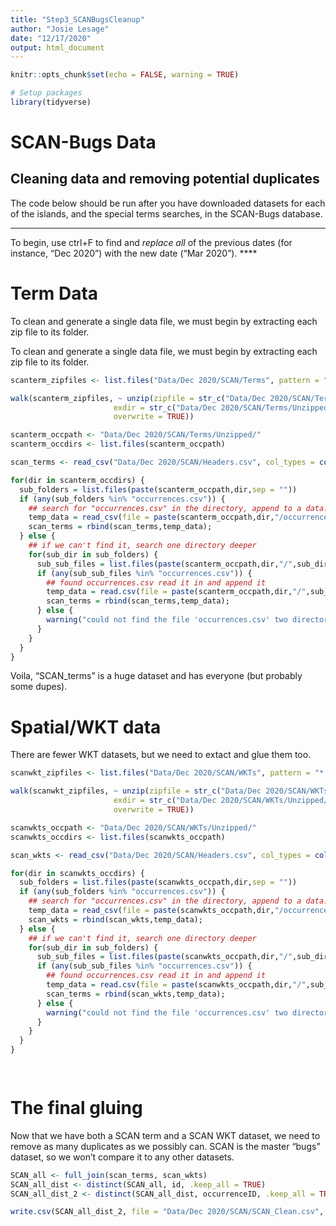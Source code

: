 ```yaml
---
title: "Step3_SCANBugsCleanup"
author: "Josie Lesage"
date: "12/17/2020"
output: html_document
---
```


```r
knitr::opts_chunk$set(echo = FALSE, warning = TRUE)

# Setup packages
library(tidyverse)
```

# SCAN-Bugs Data

## Cleaning data and removing potential duplicates
The code below should be run after you have downloaded datasets for each of the islands, and the special terms searches, in the SCAN-Bugs database.

****
To begin, use ctrl+F to find and *replace all* of the previous dates (for instance, "Dec 2020") with the new date ("Mar 2020").
****


# Term Data
To clean and generate a single data file, we must begin by extracting each zip file to its folder. 


To clean and generate a single data file, we must begin by extracting each zip file to its folder. 
```r
scanterm_zipfiles <- list.files("Data/Dec 2020/SCAN/Terms", pattern = "*.zip")

walk(scanterm_zipfiles, ~ unzip(zipfile = str_c("Data/Dec 2020/SCAN/Terms/", .x),
                       exdir = str_c("Data/Dec 2020/SCAN/Terms/Unzipped/", .x),
                       overwrite = TRUE))
```

```r
scanterm_occpath <- "Data/Dec 2020/SCAN/Terms/Unzipped/"
scanterm_occdirs <- list.files(scanterm_occpath)

scan_terms <- read_csv("Data/Dec 2020/SCAN/Headers.csv", col_types = cols(.default = "c"))

for(dir in scanterm_occdirs) {
  sub_folders = list.files(paste(scanterm_occpath,dir,sep = ""))
  if (any(sub_folders %in% "occurrences.csv")) {
    ## search for "occurrences.csv" in the directory, append to a data.frame if so
    temp_data = read_csv(file = paste(scanterm_occpath,dir,"/occurrences.csv",sep = ""), col_types = cols(.default = "c"))
    scan_terms = rbind(scan_terms,temp_data);
  } else {
    ## if we can't find it, search one directory deeper
    for(sub_dir in sub_folders) {
      sub_sub_files = list.files(paste(scanterm_occpath,dir,"/",sub_dir,sep = ""))             
      if (any(sub_sub_files %in% "occurrences.csv")) {
        ## found occurrences.csv read it in and append it
        temp_data = read.csv(file = paste(scanterm_occpath,dir,"/",sub_dir,"/occurrences.csv",sep = ""))
        scan_terms = rbind(scan_terms,temp_data);
      } else {
        warning("could not find the file 'occurrences.csv' two directories deep")
      }
    } 
  }
}
```

Voila, "SCAN_terms" is a huge dataset and has everyone (but probably some dupes). 

# Spatial/WKT data

There are fewer WKT datasets, but we need to extact and glue them too. 
```r
scanwkt_zipfiles <- list.files("Data/Dec 2020/SCAN/WKTs", pattern = "*.zip")

walk(scanwkt_zipfiles, ~ unzip(zipfile = str_c("Data/Dec 2020/SCAN/WKTs/", .x),
                       exdir = str_c("Data/Dec 2020/SCAN/WKTs/Unzipped/", .x),
                       overwrite = TRUE))
```

```r
scanwkts_occpath <- "Data/Dec 2020/SCAN/WKTs/Unzipped/"
scanwkts_occdirs <- list.files(scanwkts_occpath)

scan_wkts <- read_csv("Data/Dec 2020/SCAN/Headers.csv", col_types = cols(.default = "c"))

for(dir in scanwkts_occdirs) {
  sub_folders = list.files(paste(scanwkts_occpath,dir,sep = ""))
  if (any(sub_folders %in% "occurrences.csv")) {
    ## search for "occurrences.csv" in the directory, append to a data.frame if so
    temp_data = read_csv(file = paste(scanwkts_occpath,dir,"/occurrences.csv",sep = ""), col_types = cols(.default = "c"))
    scan_wkts = rbind(scan_wkts,temp_data);
  } else {
    ## if we can't find it, search one directory deeper
    for(sub_dir in sub_folders) {
      sub_sub_files = list.files(paste(scanwkts_occpath,dir,"/",sub_dir,sep = ""))             
      if (any(sub_sub_files %in% "occurrences.csv")) {
        ## found occurrences.csv read it in and append it
        temp_data = read.csv(file = paste(scanwkts_occpath,dir,"/",sub_dir,"/occurrences.csv",sep = ""))
        scan_terms = rbind(scan_wkts,temp_data);
      } else {
        warning("could not find the file 'occurrences.csv' two directories deep")
      }
    } 
  }
}

  

```

# The final gluing

Now that we have both a SCAN term and a SCAN WKT dataset, we need to remove as many duplicates as we possibly can. SCAN is the master "bugs" dataset, so we won't compare it to any other datasets. 

```r
SCAN_all <- full_join(scan_terms, scan_wkts)
SCAN_all_dist <- distinct(SCAN_all, id, .keep_all = TRUE)
SCAN_all_dist_2 <- distinct(SCAN_all_dist, occurrenceID, .keep_all = TRUE) 

write.csv(SCAN_all_dist_2, file = "Data/Dec 2020/SCAN/SCAN_Clean.csv", na="", row.names=FALSE)
```
